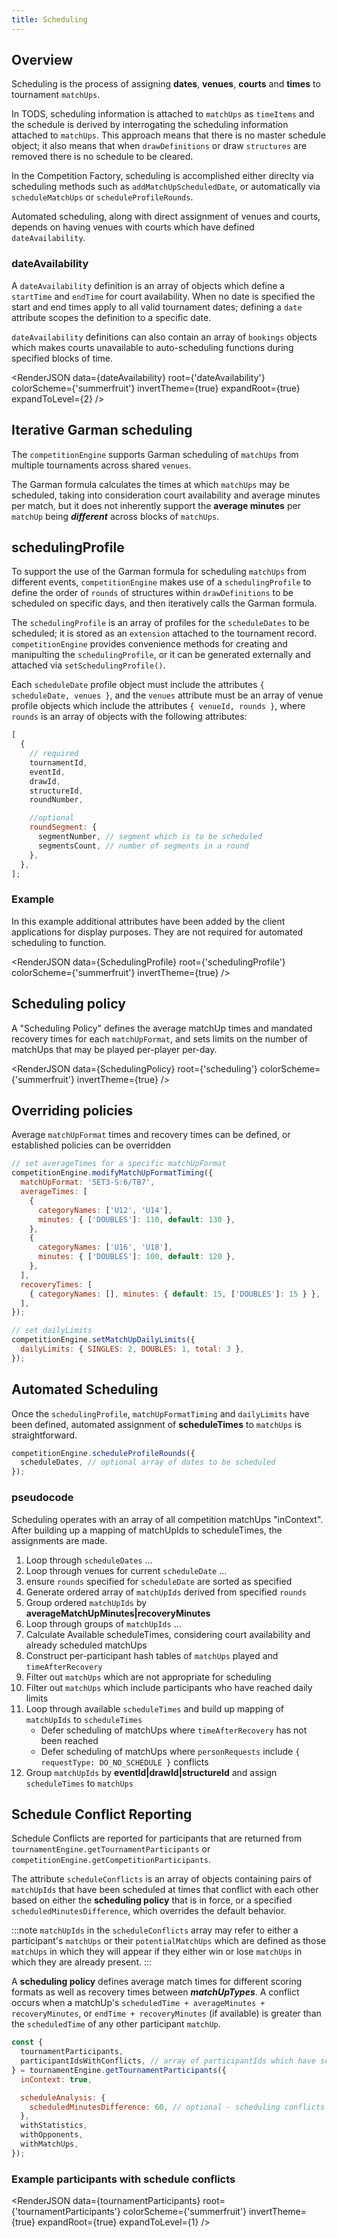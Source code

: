 ```yaml
---
title: Scheduling
---
```




## Overview

Scheduling is the process of assigning **dates**, **venues**, **courts** and **times** to tournament `matchUps`.

In TODS, scheduling information is attached to `matchUps` as `timeItems` and the schedule is derived by interrogating the scheduling information attached to `matchUps`.
This approach means that there is no master schedule object; it also means that when `drawDefinitions` or draw `structures` are removed there is no schedule to be cleared.

In the Competition Factory, scheduling is accomplished either direclty via scheduling methods such as `addMatchUpScheduledDate`, or automatically via `scheduleMatchUps` or `scheduleProfileRounds`.

Automated scheduling, along with direct assignment of venues and courts, depends on having venues with courts which have defined `dateAvailability`.

### dateAvailability

A `dateAvailability` definition is an array of objects which define a `startTime` and `endTime` for court availability.
When no date is specified the start and end times apply to all valid tournament dates; defining a `date` attribute scopes the
definition to a specific date.

`dateAvailability` definitions can also contain an array of `bookings` objects which makes courts unavailable to auto-scheduling
functions during specified blocks of time.

<RenderJSON
  data={dateAvailability}
  root={'dateAvailability'}
  colorScheme={'summerfruit'}
  invertTheme={true}
  expandRoot={true}
  expandToLevel={2}
/>

## Iterative Garman scheduling

The `competitionEngine` supports Garman scheduling of `matchUps` from multiple tournaments across shared `venues`.

The Garman formula calculates the times at which `matchUps` may be scheduled, taking into consideration court availability
and average minutes per match, but it does not inherently support the **average minutes** per `matchUp` being **_different_**
across blocks of `matchUps`.

## schedulingProfile

To support the use of the Garman formula for scheduling `matchUps` from different events,
`competitionEngine` makes use of a `schedulingProfile` to define the order of `rounds` of structures within `drawDefinitions`
to be scheduled on specific days, and then iteratively calls the Garman formula.

The `schedulingProfile` is an array of profiles for the `scheduleDates` to be scheduled; it is stored as an `extension` attached to the tournament record.
`competitionEngine` provides convenience methods for creating and manipulting the `schedulingProfile`, or it can be generated externally and attached
via `setSchedulingProfile()`.

Each `scheduleDate` profile object must include the attributes `{ scheduleDate, venues }`, and the `venues` attribute must be an array of venue profile objects
which include the attributes `{ venueId, rounds }`, where `rounds` is an array of objects with the following attributes:

```js
[
  {
    // required
    tournamentId,
    eventId,
    drawId,
    structureId,
    roundNumber,

    //optional
    roundSegment: {
      segmentNumber, // segment which is to be scheduled
      segmentsCount, // number of segments in a round
    },
  },
];
```

### Example

In this example additional attributes have been added by the client applications for display purposes.
They are not required for automated scheduling to function.

<RenderJSON
  data={SchedulingProfile}
  root={'schedulingProfile'}
  colorScheme={'summerfruit'}
  invertTheme={true}
/>

## Scheduling policy

A "Scheduling Policy" defines the average matchUp times and mandated recovery times for each `matchUpFormat`,
and sets limits on the number of matchUps that may be played per-player per-day.

<RenderJSON
  data={SchedulingPolicy}
  root={'scheduling'}
  colorScheme={'summerfruit'}
  invertTheme={true}
/>

## Overriding policies

Average `matchUpFormat` times and recovery times can be defined, or established policies can be overridden

```js
// set averageTimes for a specific matchUpFormat
competitionEngine.modifyMatchUpFormatTiming({
  matchUpFormat: 'SET3-S:6/TB7',
  averageTimes: [
    {
      categoryNames: ['U12', 'U14'],
      minutes: { ['DOUBLES']: 110, default: 130 },
    },
    {
      categoryNames: ['U16', 'U18'],
      minutes: { ['DOUBLES']: 100, default: 120 },
    },
  ],
  recoveryTimes: [
    { categoryNames: [], minutes: { default: 15, ['DOUBLES']: 15 } },
  ],
});

// set dailyLimits
competitionEngine.setMatchUpDailyLimits({
  dailyLimits: { SINGLES: 2, DOUBLES: 1, total: 3 },
});
```

## Automated Scheduling

Once the `schedulingProfile`, `matchUpFormatTiming` and `dailyLimits` have been defined, automated assignment of **scheduleTimes** to `matchUps` is straightforward.

```js
competitionEngine.scheduleProfileRounds({
  scheduleDates, // optional array of dates to be scheduled
});
```

### pseudocode

Scheduling operates with an array of all competition matchUps "inContext".
After building up a mapping of matchUpIds to scheduleTimes, the assignments are made.

1. Loop through `scheduleDates` ...
2. Loop through venues for current `scheduleDate` ...
3. ensure `rounds` specified for `scheduleDate` are sorted as specified
4. Generate ordered array of `matchUpIds` derived from specified `rounds`
5. Group ordered `matchUpIds` by **averageMatchUpMinutes|recoveryMinutes**
6. Loop through groups of `matchUpIds` ...
7. Calculate Available scheduleTimes, considering court availability and already scheduled matchUps
8. Construct per-participant hash tables of `matchUps` played and `timeAfterRecovery`
9. Filter out `matchUps` which are not appropriate for scheduling
10. Filter out `matchUps` which include participants who have reached daily limits
11. Loop through available `scheduleTimes` and build up mapping of `matchUpIds` to `scheduleTimes`
    - Defer scheduling of matchUps where `timeAfterRecovery` has not been reached
    - Defer scheduling of matchUps where `personRequests` include `{ requestType: DO_NO_SCHEDULE }` conflicts
12. Group `matchUpIds` by **eventId|drawId|structureId** and assign `scheduleTimes` to `matchUps`

## Schedule Conflict Reporting

Schedule Conflicts are reported for participants that are returned from `tournamentEngine.getTournamentParticipants`
or `competitionEngine.getCompetitionParticipants`.

The attribute `scheduleConflicts` is an array of objects containing pairs of `matchUpIds`
that have been scheduled at times that conflict with each other based on either the **scheduling policy**
that is in force, or a specified `scheduledMinutesDifference`, which overrides the default behavior.

:::note
`matchUpIds` in the `scheduleConflicts` array may refer to either a participant's `matchUps` or their `potentialMatchUps` which are defined as those `matchUps`
in which they will appear if they either win or lose `matchUps` in which they are already present.
:::

A **scheduling policy** defines average match times for different scoring formats as well as recovery times between **_matchUpTypes_**.
A conflict occurs when a matchUp's `scheduledTime + averageMinutes + recoveryMinutes`, or `endTime + recoveryMinutes` (if available) is greater than the `scheduledTime` of any other participant `matchUp`.

```js
const {
  tournamentParticipants,
  participantIdsWithConflicts, // array of participantIds which have scheduling conflicts
} = tournamentEngine.getTournamentParticipants({
  inContext: true,

  scheduleAnalysis: {
    scheduledMinutesDifference: 60, // optional - scheduling conflicts determined by scheduledTime difference between matchUps
  },
  withStatistics,
  withOpponents,
  withMatchUps,
});
```

### Example participants with schedule conflicts

<RenderJSON
  data={tournamentParticipants}
  root={'tournamentParticipants'}
  colorScheme={'summerfruit'}
  invertTheme={true}
  expandRoot={true}
  expandToLevel={1}
/>
